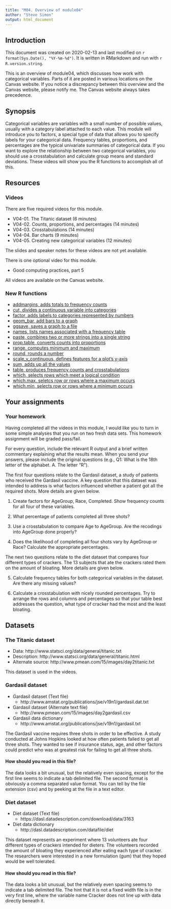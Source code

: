 ```yaml
---
title: "M04. Overview of module04"
author: "Steve Simon"
output: html_document
---
```


## Introduction

This document was created on 2020-02-13 and last modified on `r format(Sys.Date(), "%Y-%m-%d")`. It is written in RMarkdown and run with `r R.version.string`.

This is an overview of module04, which discusses how work with categorical variables. Parts of it are posted in various locations on the Canvas website. If you notice a discrepancy between this overview and the Canvas website, please notify me. The Canvas website always takes precedence.

## Synopsis

Categorical variables are variables with a small number of possible values, usually with a category label attached to each value. This module will introduce you to factors, a special type of data that allows you to specify labels for your categorical data. Frequency tables, proportions, and percentages are the typical univariate summaries of categorical data. If you want to explore the relationship between two categorical variables, you should use a crosstabulation and calculate group means and standard deviations. These videos will show you the R functions to accomplish all of this.

## Resources

### Videos

There are five required videos for this module.

+ V04-01. The Titanic dataset (6 minutes)
+ V04-02. Counts, proportions, and percentages (14 minutes)
+ V04-03. Crosstabulations (14 minutes)
+ V04-04. Bar charts (9 minutes)
+ V04-05. Creating new categorical variables (12 minutes)

The slides and speaker notes for these videos are not yet available.

There is one optional video for this module.

+ Good computing practices, part 5

All videos are available on the Canvas website.

### New R functions

+ [addmargins, adds totals to frequency counts](https://stat.ethz.ch/R-manual/R-devel/library/stats/html/addmargins.html)
+ [cut, divides a continuous variable into categories](https://stat.ethz.ch/R-manual/R-devel/library/base/html/cut.html)
+ [factor, adds labels to categories represented by numbers](https://stat.ethz.ch/R-manual/R-devel/library/base/html/factor.html)
+ [geom_bar, add bars to a graph](https://ggplot2.tidyverse.org/reference/geom_bar.html)
+ [ggsave, saves a graph to a file](https://ggplot2.tidyverse.org/reference/ggsave.html)
+ [names, lists names associated with a frequency table](https://stat.ethz.ch/R-manual/R-devel/library/base/html/names.html)
+ [paste, combines two or more strings into a single string](https://stat.ethz.ch/R-manual/R-devel/library/base/html/paste.html)
+ [prop.table, converts counts into proportions](https://stat.ethz.ch/R-manual/R-patched/library/base/html/prop.table.html)
+ [range, computes minimum and maximum](https://stat.ethz.ch/R-manual/R-devel/library/base/html/range.html)
+ [round, rounds a number](https://stat.ethz.ch/R-manual/R-patched/library/base/html/range.html)
+ [scale_y_continuous, defines features for a plot's y-axis](https://ggplot2.tidyverse.org/reference/scale_continuous.html)
+ [sum, adds up all the values](https://stat.ethz.ch/R-manual/R-devel/library/base/html/sum.html)
+ [table, produces frequency counts and crosstabulations](https://stat.ethz.ch/R-manual/R-devel/library/base/html/table.html)
+ [which, selects rows which meet a logical condition](https://stat.ethz.ch/R-manual/R-devel/library/base/html/which.html)
+ [which.max, seletcs row or rows where a maximum occurs](https://stat.ethz.ch/R-manual/R-devel/library/base/html/which.min.html)
+ [which.min, selects row or rows where a minimum occurs](https://stat.ethz.ch/R-manual/R-devel/library/base/html/which.min.html)

## Your assignments

### Your homework

Having completed all the videos in this module, I would like you to turn in some simple analyses that you run on two fresh data sets. This homework assignment will be graded pass/fail.

For every question, include the relevant R output and a brief written commentary explaining what the results mean. When you send your answers, please include the original questions (e.g., Q1: What is the 18th letter of the alphabet. A. The letter "R").

The first four questions relate to the Gardasil dataset, a study of patients who received the Gardasil vaccine. A key question that this dataset was intended to address is what factors influenced whether a patient got all the required shots. More details are given below.

1. Create factors for AgeGroup, Race, Completed. Show frequency counts for all four of these variables.

2. What percentage of patients completed all three shots?

3. Use a crosstabulation to compare Age to AgeGroup. Are the recodings into AgeGroup done properly?

4. Does the likelihood of completing all four shots vary by AgeGroup or Race? Calculate the appropriate percentages.

The next two questions relate to the diet dataset that compares four different types of crackers. The 13 subjects that ate the crackers rated them on the amount of bloating. More details are given below.

5. Calculate frequency tables for both categorical variables in the dataset. Are there any missing values?

6. Calculate a crosstabulation with nicely rounded percentages. Try to arrange the rows and columns and percentages so that your table best addresses the question, what type of cracker had the most and the least bloating.

## Datasets

### The Titanic dataset

+ Data: http://www.statsci.org/data/general/titanic.txt
+ Description: http://www.statsci.org/data/general/titanic.html
+ Alternate source: http://www.pmean.com/15/images/day2titanic.txt

This dataset is used in the videos.

### Gardasil dataset

+ Gardasil dataset (Text file)
  + http://www.amstat.org/publications/jse/v19n1/gardasil.dat.txt
+ Gardasil dataset (Alternate text file)
  + http://www.pmean.com/15/images/day2gardasil.csv
+ Gardasil data dictionary
  + http://www.amstat.org/publications/jse/v19n1/gardasil.txt

The Gardasil vaccine requires three shots in order to be effective. A study conducted at Johns Hopkins looked at how often patients failed to get all three shots. They wanted to see if insurance status, age, and other factors could predict who was at greatest risk for failing to get all three shots.

#### How should you read in this file?

The data looks a bit unusual, but the relatively even spacing, except for the first line seems to indicate a tab delimited file. The second format is obviously a comma separated value format. You can tell by the file extension (csv) and by peeking at the file in a text editor.

### Diet dataset

+ Diet dataset (Text file)
  + https://dasl.datadescription.com/download/data/3163
+ Diet data dictionary
  + http://dasl.datadescription.com/datafile/diet
  
This dataset represents an experiment where 13 volunteers ate four different types of crackers intended for dieters. The volunteers recorded the amount of bloating they experienced after eating each type of cracker. The researchers were interested in a new formulation (gum) that they hoped would be well tolerated.

#### How should you read in this file?

The data looks a bit unusual, but the relatively even spacing seems to indicate a tab delimited file. The hint that it is not a fixed width file is in the very first line, where the variable name Cracker does not line up with data directly beneath it.

